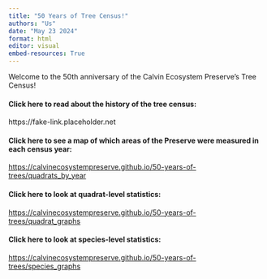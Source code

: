 ```yaml
---
title: "50 Years of Tree Census!"
authors: "Us"
date: "May 23 2024"
format: html
editor: visual
embed-resources: True
---
```


Welcome to the 50th anniversary of the Calvin Ecosystem Preserve's Tree Census!

#### Click here to read about the history of the tree census:

https://fake-link.placeholder.net

#### Click here to see a map of which areas of the Preserve were measured in each census year:

<https://calvinecosystempreserve.github.io/50-years-of-trees/quadrats_by_year>

#### Click here to look at quadrat-level statistics:

<https://calvinecosystempreserve.github.io/50-years-of-trees/quadrat_graphs>

#### Click here to look at species-level statistics:

<https://calvinecosystempreserve.github.io/50-years-of-trees/species_graphs>
